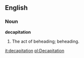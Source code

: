 ==English==

===Noun===

'''decapitation'''

#The act of beheading; beheading.

[[it:decapitation]]
[[pl:Decapitation]]